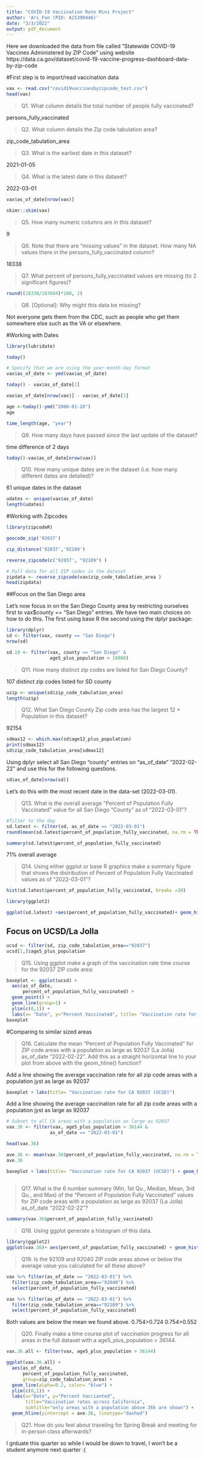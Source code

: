 ```yaml
---
title: "COVID-19 Vaccination Rate Mini Project"
author: 'Ari_Fon (PID: A15390446)'
date: "3/3/2022"
output: pdf_document
---
```


Here we downloaded the data from file called “Statewide COVID-19 Vaccines Administered by ZIP Code” using website https://data.ca.gov/dataset/covid-19-vaccine-progress-dashboard-data-by-zip-code

#First step is to import/read vaccination data

```r
vax <- read.csv("covid19vaccinesbyzipcode_test.csv")
head(vax)
```

>Q1. What column details the total number of people fully vaccinated?

persons_fully_vaccinated

>Q2. What column details the Zip code tabulation area? 

zip_code_tabulation_area

>Q3. What is the earliest date in this dataset? 

2021-01-05

>Q4. What is the latest date in this dataset?

2022-03-01

```r
vax$as_of_date[nrow(vax)]
```

```r
skimr::skim(vax)
```

>Q5. How many numeric columns are in this dataset? 

9

>Q6. Note that there are “missing values” in the dataset. How many NA values there in the persons_fully_vaccinated column? 

18338

>Q7. What percent of persons_fully_vaccinated values are missing (to 2 significant figures)? 



```r
round((18338/107604)*100, 2)

```


>Q8. [Optional]: Why might this data be missing?

Not everyone gets them from the CDC, such as people who get them somewhere else such as the VA or elsewhere. 


#Working with Dates

```r
library(lubridate)
```

```r
today()
```

```r
# Specify that we are using the year-month-day format
vax$as_of_date <- ymd(vax$as_of_date)
```

```r
today() - vax$as_of_date[1]
```
```r
vax$as_of_date[nrow(vax)] - vax$as_of_date[1]
```

```r
age <-today()-ymd("2000-01-20")
age
```

```r
time_length(age, "year")
```


>Q9. How many days have passed since the last update of the dataset? 

time difference of 2 days
```r
today()-vax$as_of_date[nrow(vax)]
```


>Q10. How many unique dates are in the dataset (i.e. how many different dates are detailed)?

61 unique dates in the dataset

```r
udates <- unique(vax$as_of_date)
length(udates)
```

#Working with Zipcodes

```r
library(zipcodeR)
```

```r
geocode_zip('92037')
```

```r
zip_distance('92037','92109')
```


```r
reverse_zipcode(c('92037', "92109") )
```



```r
# Pull data for all ZIP codes in the dataset
zipdata <- reverse_zipcode(vax$zip_code_tabulation_area )
head(zipdata)
```




##Focus on the San Diego area

Let’s now focus in on the San Diego County area by restricting ourselves first to vax$county == "San Diego" entries. We have two main choices on how to do this. The first using base R the second using the dplyr package:

```r
library(dplyr)
sd <- filter(vax, county == "San Diego")
nrow(sd)
```

```r
sd.10 <- filter(vax, county == "San Diego" &
                age5_plus_population > 10000)
```


>Q11. How many distinct zip codes are listed for San Diego County? 

107 distinct zip codes listed for SD county
```r
uzip <- unique(sd$zip_code_tabulation_area)
length(uzip)
```

>Q12. What San Diego County Zip code area has the largest 12 + Population in this dataset?

92154

```r
sdmax12 <- which.max(sd$age12_plus_population)
print(sdmax12)
sd$zip_code_tabulation_area[sdmax12]
```

Using dplyr select all San Diego “county” entries on “as_of_date” “2022-02-22” and use this for the following questions.


```r
sd$as_of_date[nrow(sd)]
```
Let's do this with the most recent date in the data-set (2022-03-01).

>Q13. What is the overall average “Percent of Population Fully Vaccinated” value for all San Diego “County” as of “2022-03-01”? 

```r
#filter to the day
sd.latest <- filter(sd, as_of_date == "2022-03-01")
round(mean(sd.latest$percent_of_population_fully_vaccinated, na.rm = TRUE),2)
```

```r
summary(sd.latest$percent_of_population_fully_vaccinated)
```

71% overall average

>Q14. Using either ggplot or base R graphics make a summary figure that shows the distribution of Percent of Population Fully Vaccinated values as of “2022-03-01”?


```r
hist(sd.latest$percent_of_population_fully_vaccinated, breaks =30)
```


```r
library(ggplot2)

ggplot(sd.latest) +aes(percent_of_population_fully_vaccinated)+ geom_histogram()
```


## Focus on UCSD/La Jolla

```r
ucsd <- filter(sd, zip_code_tabulation_area=="92037")
ucsd[1,]$age5_plus_population
```

>Q15. Using ggplot make a graph of the vaccination rate time course for the 92037 ZIP code area:

```r
baseplot <- ggplot(ucsd) +
  aes(as_of_date,
      percent_of_population_fully_vaccinated) +
  geom_point() +
  geom_line(group=1) +
  ylim(c(0,1)) +
  labs(x= "Date", y="Percent Vaccinated", title= "Vaccination rate for La Jolla 92037" )
baseplot
```



#Comparing to similar sized areas

>Q16. Calculate the mean “Percent of Population Fully Vaccinated” for ZIP code areas with a population as large as 92037 (La Jolla) as_of_date “2022-02-22”. Add this as a straight horizontal line to your plot from above with the geom_hline() function?

Add a line showing the average vaccination rate for all zip code areas with a population jyst as large as 92037

```r
baseplot + labs(title= "Vaccination rate for CA 92037 (UCSD)")
```
Add a line showing the average vaccination rate for all zip code areas with a population jyst as large as 92037

```r
# Subset to all CA areas with a population as large as 92037
vax.36 <- filter(vax, age5_plus_population > 36144 &
                as_of_date == "2022-03-01")

head(vax.36)
```

```r
ave.36 <- mean(vax.36$percent_of_population_fully_vaccinated, na.rm = TRUE)
ave.36

baseplot + labs(title= "Vaccination rate for CA 92037 (UCSD)") + geom_hline(yintercept=ave.36, linetype= "dashed", col="red")
                                                                
```


>Q17. What is the 6 number summary (Min, 1st Qu., Median, Mean, 3rd Qu., and Max) of the “Percent of Population Fully Vaccinated” values for ZIP code areas with a population as large as 92037 (La Jolla) as_of_date “2022-02-22”?

```r
summary(vax.36$percent_of_population_fully_vaccinated)

```


>Q18. Using ggplot generate a histogram of this data.

```r
library(ggplot2)
ggplot(vax.36)+ aes(percent_of_population_fully_vaccinated) + geom_histogram() +xlim(c(0,1)) + labs(x= "Percent Vaccinated", y= "Count")
```


>Q19. Is the 92109 and 92040 ZIP code areas above or below the average value you calculated for all these above?

```r
vax %>% filter(as_of_date == "2022-03-01") %>%  
  filter(zip_code_tabulation_area=="92040") %>%
  select(percent_of_population_fully_vaccinated)
```

```r
vax %>% filter(as_of_date == "2022-03-01") %>%  
  filter(zip_code_tabulation_area=="92109") %>%
  select(percent_of_population_fully_vaccinated)
```

Both values are below the mean we found above.
0.754>0.724
0.754>0.552

>Q20. Finally make a time course plot of vaccination progress for all areas in the full dataset with a age5_plus_population > 36144.

```r
vax.36.all <- filter(vax, age5_plus_population > 36144)

ggplot(vax.36.all) +
  aes(as_of_date,
      percent_of_population_fully_vaccinated, 
      group=zip_code_tabulation_area) +
  geom_line(alpha=0.2, color= "blue") +
  ylim(c(0,1)) +
  labs(x="Date", y="Percent Vaccianted",
       title="Vaccination rates across California",
       subtitle="only areas with a population above 36k are shown") +
  geom_hline(yintercept = ave.36, linetype="dashed")
```


>Q21. How do you feel about traveling for Spring Break and meeting for in-person class afterwards?

I grduate this quarter so while I would be down to travel, I won't be a student anymore next quarter :(





